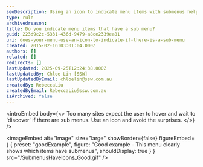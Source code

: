 ```yaml
---
seoDescription: Using an icon to indicate menu items with submenus helps users navigate efficiently and avoid unexpected surprises.
type: rule
archivedreason:
title: Do you indicate menu items that have a sub menu?
guid: 223d9c2c-5331-436d-9479-a8ce2339ea81
uri: does-your-menu-use-an-icon-to-indicate-if-there-is-a-sub-menu
created: 2015-02-16T03:01:04.000Z
authors: []
related: []
redirects: []
lastUpdated: 2025-09-25T12:24:38.000Z
lastUpdatedBy: Chloe Lin [SSW]
lastUpdatedByEmail: chloelin@ssw.com.au
createdBy: RebeccaLiu
createdByEmail: RebeccaLiu@ssw.com.au
isArchived: false
---
```


<introEmbed
  body={<>
Too many sites expect the user to hover and wait to 'discover' if there are sub menus. Use an icon and avoid the surprises.
  </>}
/>

<imageEmbed
  alt="Image"
  size="large"
  showBorder={false}
  figureEmbed={ {
    preset: "goodExample",
    figure: "Good example - This menu clearly shows which items have submenus",
    shouldDisplay: true
  } }
  src="/SubmenusHaveIcons_Good.gif"
/>
